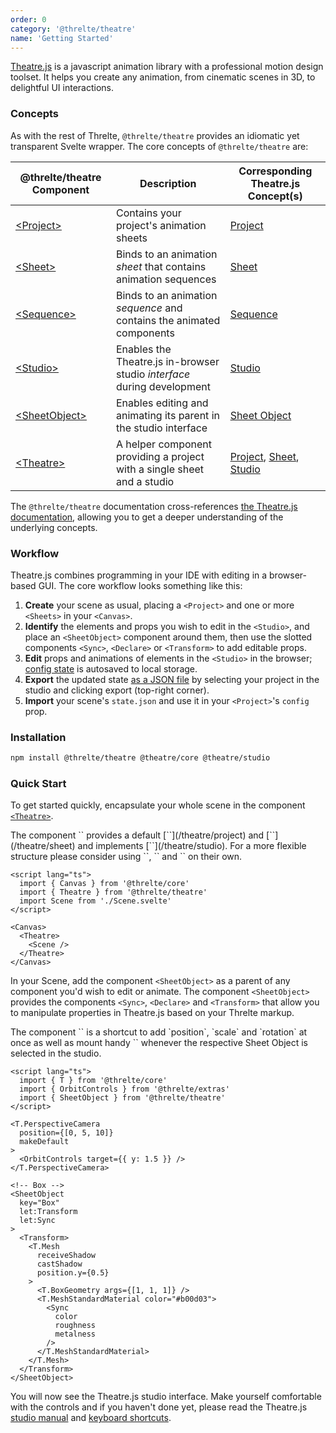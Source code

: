 ```yaml
---
order: 0
category: '@threlte/theatre'
name: 'Getting Started'
---
```


[Theatre.js](https://www.theatrejs.com/) is a javascript animation library with a professional motion design toolset. It helps you create any animation, from cinematic scenes in 3D, to delightful UI interactions.

### Concepts

As with the rest of Threlte, `@threlte/theatre` provides an idiomatic yet transparent Svelte wrapper. The core concepts of `@threlte/theatre` are:

| @threlte/theatre Component        | Description                                                             | Corresponding Theatre.js Concept(s)                                                                                                                                                  |
| --------------------------------- | ----------------------------------------------------------------------- | ------------------------------------------------------------------------------------------------------------------------------------------------------------------------------------ |
| [\<Project\>](./project)          | Contains your project's animation sheets                                | [Project](https://www.theatrejs.com/docs/latest/manual/projects)                                                                                                                        |
| [\<Sheet\>](./sheet)              | Binds to an animation _sheet_ that contains animation sequences  | [Sheet](https://www.theatrejs.com/docs/latest/manual/sheets)                                                           |
| [\<Sequence\>](./sequence)           | Binds to an animation _sequence_ and contains the animated components   | [Sequence](https://www.theatrejs.com/docs/latest/manual/sequences)                                                           |
| [\<Studio\>](./studio)           | Enables the Theatre.js in-browser studio _interface_ during development | [Studio](https://www.theatrejs.com/docs/latest/manual/Studio)                                                                                                                           |
| [\<SheetObject\>](./sheet-object) | Enables editing and animating its parent in the studio interface        | [Sheet Object](https://www.theatrejs.com/docs/latest/manual/objects)                                                                                                                    |
| [\<Theatre\>](./theatre)          | A helper component providing a project with a single sheet and a studio | [Project](https://www.theatrejs.com/docs/latest/manual/projects), [Sheet](https://www.theatrejs.com/docs/latest/manual/sheets), [Studio](https://www.theatrejs.com/docs/latest/manual/Studio) |

The `@threlte/theatre` documentation cross-references [the Theatre.js documentation](https://www.theatrejs.com/docs/latest), allowing you to get a deeper understanding of the underlying concepts.

### Workflow

Theatre.js combines programming in your IDE with editing in a browser-based GUI. The core workflow looks something like this:

1. **Create** your scene as usual, placing a `<Project>` and one or more `<Sheets>` in your `<Canvas>`.
2. **Identify** the elements and props you wish to edit in the `<Studio>`, and place an `<SheetObject>` component around them, then use the slotted components `<Sync>`, `<Declare>` or `<Transform>` to add editable props.
3. **Edit** props and animations of elements in the `<Studio>` in the browser; [config state](https://www.theatrejs.com/docs/latest/manual/projects#state) is autosaved to local storage.
4. **Export** the updated state [as a JSON file](https://www.theatrejs.com/docs/latest/manual/projects#state) by selecting your project in the studio and clicking export (top-right corner).
5. **Import** your scene's `state.json` and use it in your `<Project>`'s `config` prop.

### Installation

```bash copy
npm install @threlte/theatre @theatre/core @theatre/studio
```

### Quick Start

To get started quickly, encapsulate your whole scene in the component [`<Theatre>`](./theatre).

<Tip type="tip">
  The component `<Theatre>` provides a default [`<Project>`](/theatre/project) and [`<Sheet>`](/theatre/sheet) and implements [`<Studio>`](/theatre/studio). For a more flexible structure please consider using `<Project>`, `<Sheet>` and `<Studio>` on their own.
</Tip>

```svelte title=App.svelte {3,8,10}+
<script lang="ts">
  import { Canvas } from '@threlte/core'
  import { Theatre } from '@threlte/theatre'
  import Scene from './Scene.svelte'
</script>

<Canvas>
  <Theatre>
    <Scene />
  </Theatre>
</Canvas>
```

In your Scene, add the component `<SheetObject>` as a parent of any component you'd wish to edit or animate. The component `<SheetObject>` provides the components `<Sync>`, `<Declare>` and `<Transform>` that allow you to manipulate properties in Theatre.js based on your Threlte markup.

<Tip type="tip">
  The component `<Transform>` is a shortcut to add `position`, `scale` and `rotation` at once as
  well as mount handy `<TransformControls>` whenever the respective Sheet Object is selected in the studio.
</Tip>

```svelte title=Scene.svelte
<script lang="ts">
  import { T } from '@threlte/core'
  import { OrbitControls } from '@threlte/extras'
  import { SheetObject } from '@threlte/theatre'
</script>

<T.PerspectiveCamera
  position={[0, 5, 10]}
  makeDefault
>
  <OrbitControls target={{ y: 1.5 }} />
</T.PerspectiveCamera>

<!-- Box -->
<SheetObject
  key="Box"
  let:Transform
  let:Sync
>
  <Transform>
    <T.Mesh
      receiveShadow
      castShadow
      position.y={0.5}
    >
      <T.BoxGeometry args={[1, 1, 1]} />
      <T.MeshStandardMaterial color="#b00d03">
        <Sync
          color
          roughness
          metalness
        />
      </T.MeshStandardMaterial>
    </T.Mesh>
  </Transform>
</SheetObject>
```

You will now see the Theatre.js studio interface. Make yourself comfortable with the controls and if you haven't done yet, please read the Theatre.js [studio manual](https://www.theatrejs.com/docs/0.5/manual/Studio) and [keyboard shortcuts](https://www.theatrejs.com/docs/0.5/manual/keyboard-shortcuts).
